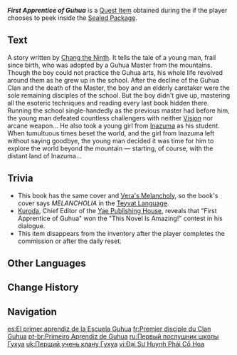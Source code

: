 {{Book Infobox
|image       = Book First Apprentice of Guhua.png
|type        = Quest Items
|quality     = 0
|region_lore = Teyvat
|region_location = Liyue
|description = A novel by [[Chang the Ninth]]. Its thickness and weight say much about the effort he put in.
|source1     = [[This Novel Is Amazing!]]
}}
'''''First Apprentice of Guhua''''' is a [[Quest Item]] obtained during the {{Quest|This Novel Is Amazing!}} if the player chooses to peek inside the [[Sealed Package]].

==Text==
A story written by [[Chang the Ninth]]. It tells the tale of a young man, frail since birth, who was adopted by a Guhua Master from the mountains. Though the boy could not practice the Guhua arts, his whole life revolved around them as he grew up in the school. After the decline of the Guhua Clan and the death of the Master, the boy and an elderly caretaker were the sole remaining disciples of the school. But the boy didn't give up, mastering all the esoteric techniques and reading every last book hidden there. Running the school single-handedly as the previous master had before him, the young man defeated countless challengers with neither [[Vision]] nor arcane weapon... He also took a young girl from [[Inazuma]] as his student.<br>
When tumultuous times beset the world, and the girl from Inazuma left without saying goodbye, the young man decided it was time for him to explore the world beyond the mountain &mdash; starting, of course, with the distant land of Inazuma...

==Trivia==
* This book has the same cover and [[Vera's Melancholy]], so the book's cover says ''MELANCHOLIA'' in the [[Teyvat Language]].
* [[Kuroda]], Chief Editor of the [[Yae Publishing House]], reveals that "First Apprentice of Guhua" won the "This Novel Is Amazing!" contest in his dialogue.
* This item disappears from the inventory after the player completes the commission or after the daily reset.

==Other Languages==
{{Other Languages
|en      = First Apprentice of Guhua
|zhs     = 古华派的大师兄
|zhs_rm  = Gǔhuá-pài de Dàshīxiōng
|zht     = 古華派的大師兄
|zht_rm  = Gǔhuá-pài de Dàshīxiōng
|zh_tl   = First Apprentice of the Guhua Clan
|ja      = 古華派の兄弟子
|ja_rm   = Koka-ha no Ani-Deshi
|ja_tl   = Senior Disciple of the Guhua Clan
|ko      = 고화파의 대사형
|ko_rm   = Gohwa-pa-ui Daesahyeong
|ko_tl   = First Apprentice of Guhua Family
|es      = El primer aprendiz de la Escuela Guhua
|es_tl   = The First Apprentice of the Guhua School
|fr      = Premier disciple du Clan Guhua
|fr_tl   = First Disciple of the Guhua Clan
|ru      = Первый ученик школы Гухуа
|ru_tl   = First Apprentice of Guhua School
|th      = ศิษย์คนแรกแห่งสำนัก Guhua
|th_rm   = 
|th_tl   = The First Disciple of the Guhua School
|vi      = Đại Sư Huynh Phái Cổ Hoa
|vi_tl   = 
|de      = Die Schüler der Guhua-Schule
|de_tl   = The Disciples of the Guhua School
|id      = Murid Pertama Guhua
|id_tl   = First Apprentice of Guhua
|pt      = Primeiro Aprendiz de Guhua
|pt_tl   = First Apprentice of Guhua
|tr      = Guhua'nın İlk Talebesi
|tr_tl   = Guhua's First Student
|it      = Il primo apprendista di Guhua
|it_tl   = The First Apprentice of Guhua
}}

==Change History==
{{Change History|1.0}}

==Navigation==
{{Book Navbox|Teyvat}}

[[es:El primer aprendiz de la Escuela Guhua]]
[[fr:Premier disciple du Clan Guhua]]
[[pt-br:Primeiro Aprendiz de Guhua]]
[[ru:Первый послушник школы Гухуа]]
[[uk:Перший учень клану Гухуа]]
[[vi:Đại Sư Huynh Phái Cổ Hoa]]